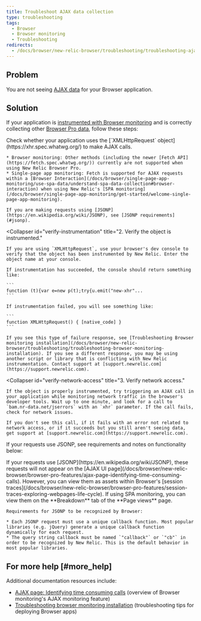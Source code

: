 ```yaml
---
title: Troubleshoot AJAX data collection
type: troubleshooting
tags:
  - Browser
  - Browser monitoring
  - Troubleshooting
redirects:
  - /docs/browser/new-relic-browser/troubleshooting/troubleshooting-ajax-data-collection
---
```


## Problem

You are not seeing [AJAX data](/docs/browser/new-relic-browser/browser-pro-features/ajax-page-identifying-time-consuming-calls) for your Browser application.

## Solution

If your application is [instrumented with Browser monitoring](/docs/browser/new-relic-browser/installation-configuration/troubleshooting-browser-monitoring-installation) and is correctly collecting other [Browser Pro data](/docs/browser/new-relic-browser/browser-pro-features), follow these steps:

<CollapserGroup>
  <Collapser
    id="verify-xmlhttp"
    title="1. Verify you use XMLHttpRequest."
  >
    Check whether your application uses the [`XMLHttpRequest` object](https://xhr.spec.whatwg.org/) to make AJAX calls.

    * Browser monitoring: Other methods (including the newer [Fetch API](https://fetch.spec.whatwg.org/)) currently are not supported when using New Relic Browser Pro.
    * Single-page app monitoring: Fetch is supported for AJAX requests within a [Browser Interaction](/docs/browser/single-page-app-monitoring/use-spa-data/understand-spa-data-collection#browser-interaction) when using New Relic's [SPA monitoring](/docs/browser/single-page-app-monitoring/get-started/welcome-single-page-app-monitoring).

    If you are making requests using [JSONP](https://en.wikipedia.org/wiki/JSONP), see [JSONP requirements](#jsonp).
  </Collapser>

  <Collapser
    id="verify-instrumentation"
    title="2. Verify the object is instrumented."
  >
    If you are using `XMLHttpRequest`, use your browser's dev console to verify that the object has been instrumented by New Relic. Enter the object name at your console.

    If instrumentation has succeeded, the console should return something like:

    ```
    function (t){var e=new p(t);try{u.emit("new-xhr"...
    ```

    If instrumentation failed, you will see something like:

    ```
    function XMLHttpRequest() { [native_code] }
    ```

    If you see this type of failure response, see [Troubleshooting Browser monitoring installation](/docs/browser/new-relic-browser/troubleshooting/troubleshooting-browser-monitoring-installation). If you see a different response, you may be using another script or library that is conflicting with New Relic instrumentation. Contact support at [support.newrelic.com](https://support.newrelic.com).
  </Collapser>

  <Collapser
    id="verify-network-access"
    title="3. Verify network access."
  >
    If the object is properly instrumented, try triggering an AJAX call in your application while monitoring network traffic in the browser's developer tools. Wait up to one minute, and look for a call to `bam.nr-data.net/jserrors` with an `xhr` parameter. If the call fails, check for network issues.

    If you don't see this call, if it fails with an error not related to network access, or if it succeeds but you still aren't seeing data, get support at [support.newrelic.com](https://support.newrelic.com).
  </Collapser>
</CollapserGroup>

If your requests use JSONP, see requirements and notes on functionality below:

<CollapserGroup>
  <Collapser
    id="jsonp"
    title="JSONP requirements"
  >
    If your requests use [JSONP](https://en.wikipedia.org/wiki/JSONP), these requests will not appear on the [AJAX UI page](/docs/browser/new-relic-browser/browser-pro-features/ajax-page-identifying-time-consuming-calls). However, you can view them as assets within Browser's [session traces](/docs/browser/new-relic-browser/browser-pro-features/session-traces-exploring-webpages-life-cycle). If using SPA monitoring, you can view them on the **Breakdown** tab of the **Page views** page.

    Requirements for JSONP to be recognized by Browser:

    * Each JSONP request must use a unique callback function. Most popular libraries (e.g. jQuery) generate a unique callback function dynamically for each request.
    * The query string callback must be named `"callback"` or `"cb"` in order to be recognized by New Relic. This is the default behavior in most popular libraries.
  </Collapser>
</CollapserGroup>

## For more help [#more_help]

Additional documentation resources include:

* [AJAX page: Identifying time consuming calls](/docs/browser/new-relic-browser/browser-pro-features/ajax-page-identifying-time-consuming-calls) (overview of Browser monitoring's AJAX monitoring feature)
* [Troubleshooting browser monitoring installation](/docs/browser/new-relic-browser/installation-configuration/troubleshooting-browser-monitoring-installation) (troubleshooting tips for deploying Browser apps)
